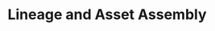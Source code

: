 ---
title: Lineage and Asset Assembly
description: Composing CFs into versioned datasets, provenance graphs, and query patterns—separating technical lineage from economic ownership.
---